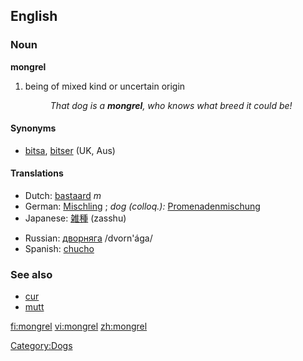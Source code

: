 ==English==

===Noun===
'''mongrel'''

# being of mixed kind or uncertain origin
#: ''That dog is a '''mongrel''', who knows what breed it could be!''

====Synonyms====
*[[bitsa]], [[bitser]] (UK, Aus)

====Translations====
{{top}}
*Dutch: [[bastaard]] ''m''
*German: [[Mischling]] {{m}}; ''dog (colloq.):'' [[Promenadenmischung]] {{f}}
*Japanese: [[雑種]] (zasshu)
{{mid}}
*Russian: [[дворняга]] /dvorn'ága/ {{f}}
*Spanish: [[chucho]] {{m}}
{{bottom}}

===See also===
*[[cur]]
*[[mutt]]

[[Category:Dogs]]

[[fi:mongrel]]
[[vi:mongrel]]
[[zh:mongrel]]